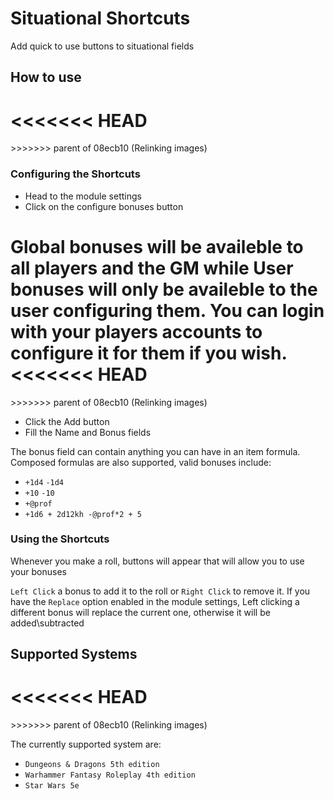 
# Situational Shortcuts

Add quick to use buttons to situational fields

## How to use

<<<<<<< HEAD
<ImageButBetter src="/..public/images/Situational-Shortcuts/Sssettings.png" alt="Module Settings" width={2000} height={2000} className={styles.wikiimage}/>
=======
<ImageButBetter src="/..public/images/Situational-Shortcuts/Sssettings.png" alt="Module Settings" width={2000} height={2000} className={styles.wikiimage}/>
>>>>>>> parent of 08ecb10 (Relinking images)

### Configuring the Shortcuts

- Head to the module settings
- Click on the configure bonuses button

Global bonuses will be availeble to all players and the GM while User
bonuses will only be availeble to the user configuring them. You can
login with your players accounts to configure it for them if you wish.
<<<<<<< HEAD
<ImageButBetter src="/..public/images/Situational-Shortcuts/Ssconfigbon.png" alt="Configure Bonuses window" width={2000} height={2000} className={styles.wikiimage}/>
=======
<ImageButBetter src="/..public/images/Situational-Shortcuts/Ssconfigbon.png" alt="Configure Bonuses window" width={2000} height={2000} className={styles.wikiimage}/>
>>>>>>> parent of 08ecb10 (Relinking images)

- Click the Add button
- Fill the Name and Bonus fields

The bonus field can contain anything you can have in an item formula.
Composed formulas are also supported, valid bonuses include:

- `+1d4` `-1d4`
- `+10` `-10`
- `+@prof`
- `+1d6 + 2d12kh -@prof*2 + 5`

### Using the Shortcuts

Whenever you make a roll,
buttons will appear that will allow you to use your bonuses

`Left Click` a bonus to add it to the roll or `Right Click` to remove
it. If you have the `Replace` option enabled in the module settings,
Left clicking a different bonus will replace the current one, otherwise
it will be added\\subtracted

## Supported Systems

<<<<<<< HEAD
<ImageButBetter src="/..public/images/Situational-Shortcuts/Ssroll.png" alt="Roll Prompt" width={2000} height={2000} className={styles.wikiimage}/>
=======
<ImageButBetter src="/..public/images/Situational-Shortcuts/Ssroll.png" alt="Roll Prompt" width={2000} height={2000} className={styles.wikiimage}/>
>>>>>>> parent of 08ecb10 (Relinking images)

The currently supported system are:

- `Dungeons & Dragons 5th edition`
- `Warhammer Fantasy Roleplay 4th edition`
- `Star Wars 5e`
